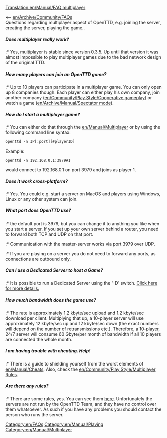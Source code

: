 [[Translation:en/Manual/FAQ multiplayer]]
[[Category:en/FAQs]]
[[Category:en/Manual/Playing]]
[[Category:en/Manual/Multiplayer]]

<-- [[en/Archive/Community/FAQ]]s<br/>
Questions regarding multiplayer aspect of OpenTTD, e.g. joining the server, creating the server, playing the game..

=====Does multiplayer really work?=====
:* Yes, multiplayer is stable since version 0.3.5. Up until that version it was almost impossible to play multiplayer games due to the bad network design of the original TTD.

=====How many players can join an OpenTTD game?=====
:* Up to 10 players can participate in a multiplayer game. You can only open up 8 companies though. Each player can either play his own company, join another company ([[en/Community/Play Style/Cooperative gameplay]]) or watch a game ([[en/Archive/Manual/Spectator mode]]).

=====How do I start a multiplayer game?=====
:* You can either do that through the [[en/Manual/Multiplayer]] or by using the following command line syntax:
<pre>openttd -n IP[:port][#playerID]</pre>
Example:
<pre>openttd -n 192.168.0.1:3979#1</pre> would connect to 192.168.0.1 on port 3979 and joins as player 1.

=====Does it work cross-platform?=====
:* Yes. You could e.g. start a server on MacOS and players using Windows, Linux or any other system can join.

=====What port does OpenTTD use?=====
:* the default port is 3979, but you can change it to anything you like when you start a server. If you set up your own server behind a router, you need to forward both TCP and UDP on that port.
:* Communication with the master-server works via port 3979 over UDP.
:* If you are playing on a server you do not need to forward any ports, as connections are outbound only.

=====Can I use a Dedicated Server to host a Game?=====
:* It is possible to run a Dedicated Server using the '-D' switch. [[en/Manual/Dedicated server|Click here for more details.]]

=====How much bandwidth does the game use?=====
:* The rate is approximately 1.2 kbyte/sec upload and 1.2 kbyte/sec download per client.  Multiplying that up, a 10-player server will use approximately 12 kbyte/sec up and 12 kbyte/sec down (the exact numbers will depend on the number of retransmissions etc.).  Therefore, a 10-player, 24/7 server will consume 60 Gbyte/per month of bandwidth if all 10 players are connected the whole month.

=====I am having trouble with cheating. Help!=====
:* There is a guide to shielding yourself from the worst elements of [[en/Manual/Cheats]]. Also, check the [[en/Community/Play Style/Multiplayer Rules]].

=====Are there any rules?=====
:* There are some rules, yes. You can see them [[en/Community/Play Style/Multiplayer Rules|here]]. Unfortunately the servers are not run by the OpenTTD Team, and they have no control over them whatsoever. As such if you have any problems you should contact the person who runs the server.